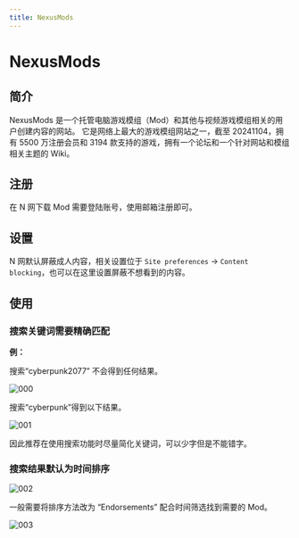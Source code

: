 ```yaml
---
title: NexusMods
---
```



# NexusMods

## 简介

NexusMods 是一个托管电脑<WikipediaLink>游戏模组</WikipediaLink>（Mod）和其他与视频游戏模组相关的用户创建内容的网站。
它是网络上最大的游戏模组网站之一，截至 20241104，拥有 5500 万注册会员和 3194 款支持的游戏，拥有一个论坛和一个针对网站和模组相关主题的 Wiki。

## 注册

在 N 网下载 Mod 需要登陆账号，使用邮箱注册即可。

## 设置

N 网默认屏蔽成人内容，相关设置位于 `Site preferences` -> `Content blocking`，也可以在这里设置屏蔽不想看到的内容。

## 使用

### 搜索关键词需要精确匹配

**例：**

搜索“cyberpunk2077” 不会得到任何结果。

![000](./imgs/000.png)

搜索“cyberpunk”得到以下结果。

![001](./imgs/001.png)

因此推荐在使用搜索功能时尽量简化关键词，可以少字但是不能错字。

### 搜索结果默认为时间排序

![002](./imgs/002.png)

一般需要将排序方法改为 “Endorsements” 配合时间筛选找到需要的 Mod。

![003](./imgs/004.png)

